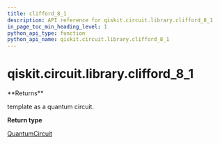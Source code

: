 ```yaml
---
title: clifford_8_1
description: API reference for qiskit.circuit.library.clifford_8_1
in_page_toc_min_heading_level: 1
python_api_type: function
python_api_name: qiskit.circuit.library.clifford_8_1
---
```


<span id="qiskit-circuit-library-clifford-8-1" />

# qiskit.circuit.library.clifford\_8\_1

<Function id="qiskit.circuit.library.clifford_8_1" isDedicatedPage={true} github="https://github.com/qiskit/qiskit/tree/stable/0.17/qiskit/circuit/library/templates/clifford/clifford_8_1.py" signature="clifford_8_1()">
  **Returns**

  template as a quantum circuit.

  **Return type**

  [QuantumCircuit](qiskit.circuit.QuantumCircuit "qiskit.circuit.QuantumCircuit")
</Function>

